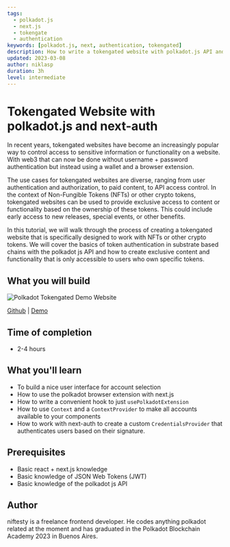 ```yaml
---
tags:
  - polkadot.js
  - next.js
  - tokengate
  - authentication
keywords: [polkadot.js, next, authentication, tokengated]
description: How to write a tokengated website with polkadot.js API and next.js
updated: 2023-03-08
author: niklasp
duration: 3h
level: intermediate
---
```


# Tokengated Website with polkadot.js and next-auth

In recent years, tokengated websites have become an increasingly popular way to
control access to sensitive information or functionality on a website. With web3
that can now be done without username + password authentication but instead
using a wallet and a browser extension.

The use cases for tokengated websites are diverse, ranging from user
authentication and authorization, to paid content, to API access control. In the
context of Non-Fungible Tokens (NFTs) or other crypto tokens, tokengated
websites can be used to provide exclusive access to content or functionality
based on the ownership of these tokens. This could include early access to new
releases, special events, or other benefits.

In this tutorial, we will walk through the process of creating a tokengated
website that is specifically designed to work with NFTs or other crypto tokens.
We will cover the basics of token authentication in substrate based chains with
the polkadot js API and how to create exclusive content and functionality that
is only accessible to users who own specific tokens.

## What you will build

![Polkadot Tokengated Demo Website](./images/tokengated-website-polkadot-next-auth.png)

[Github](https://github.com/niklasp/polkadot-js-tokengated-webssite) |
[Demo](https://polkadot-tokengated-website.vercel.app/)

## Time of completion

- 2-4 hours

## What you'll learn

- To build a nice user interface for account selection
- How to use the polkadot browser extension with next.js
- How to write a convenient hook to just `usePolkadotExtension`
- How to use `Context` and a `ContextProvider` to make all accounts available to
  your components
- How to work with next-auth to create a custom `CredentialsProvider` that
  authenticates users based on their signature.

## Prerequisites

- Basic react + next.js knowledge
- Basic knowledge of JSON Web Tokens (JWT)
- Basic knowledge of the polkadot js API

## Author

niftesty is a freelance frontend developer. He codes anything polkadot related
at the moment and has graduated in the Polkadot Blockchain Academy 2023 in
Buenos Aires.
